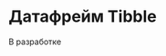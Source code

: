 # Датафрейм Tibble {#sec-r-tools-tibble}

::: {.callout-important title="Состояние разработки"}
В разработке
:::
